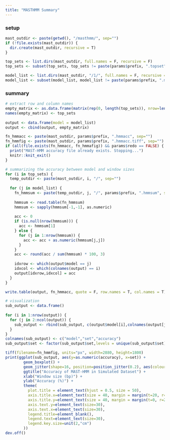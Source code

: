 ```yaml
---
title: "MASTHMM Summary"
---
```


### setup
```r
mast_outdir <- paste(getwd(), "/masthmm/", sep="")
if (!file.exists(mast_outdir)) {
  dir.create(mast_outdir, recursive = T)
}

top_sets <- list.dirs(mast_outdir, full.names = F, recursive = F)
top_sets <- subset(top_sets, top_sets != paste(params$prefix, ".topset", sep="")) 

model_list <- list.dirs(mast_outdir, "/1/", full.names = F, recursive = F)
model_list <- subset(model_list, model_list != paste(params$prefix, ".mast.tops", sep="")) 
```

### summary
```r
# extract row and column names
empty_matrix <- as.data.frame(matrix(rep(0, length(top_sets)), nrow=length(model_list), ncol=length(top_sets)))
names(empty_matrix) <- top_sets
  
output <- data.frame(model = model_list)
output <- cbind(output, empty_matrix)

fn_hmmacc <- paste(mast_outdir, params$prefix, ".hmmacc", sep="")
fn_hmmfig <- paste(mast_outdir, params$prefix, ".hmmacc.tiff", sep="")
if (all(file.exists(fn_hmmacc, fn_hmmafig)) && params$redo == FALSE) {
  print("MAST-HMM accuracy file already exists. Stopping...")
  knitr::knit_exit()
}

# summarizing the accuracy between model and window sizes
for (i in top_sets) {
  temp_outdir <- paste(mast_outdir, i, "/", sep="")
  
  for (j in model_list) {
    fn_hmmsum <- paste(temp_outdir, j, "/", params$prefix, ".hmmsum", sep="")
    
    hmmsum <- read.table(fn_hmmsum)
    hmmsum <- sapply(hmmsum[-1,-1], as.numeric)
    
    acc <- 0
    if (is.null(nrow(hmmsum))) {
      acc <- hmmsum[1]
    } else {
      for (j in 1:nrow(hmmsum)) {
        acc <- acc + as.numeric(hmmsum[j,j])
      }
    }
    acc <- round(acc / sum(hmmsum) * 100, 3)
    
    idxrow <- which(output$model == j)
    idxcol <- which(colnames(output) == i)
    output[idxrow,idxcol] = acc
  }
}

write.table(output, fn_hmmacc, quote = F, row.names = T, col.names = T)

# visualization
sub_output <- data.frame()
  
for (i in 1:nrow(output)) {
  for (j in 2:ncol(output)) {
    sub_output <- rbind(sub_output, c(output$model[i],colnames(output[j]),output[i,j]))
  }
}
colnames(sub_output) <- c("model","set","accuracy")
sub_output$set <- factor(sub_output$set,levels = unique(sub_output$set),ordered = T)

tiff(filename=fn_hmmfig, units="px", width=2880, height=1800)
print(ggplot(sub_output, aes(y=as.numeric(accuracy), x=set)) + 
        geom_boxplot() +
        geom_jitter(shape=16, position=position_jitter(0.2), aes(colour=model)) +
        ggtitle("Accuracy of MAST-HMM in Simulated Dataset") + 
        xlab("Window size (bp)") +
        ylab("Accuracy (%)") +
        theme(
          plot.title = element_text(hjust = 0.5, size = 50),
          axis.title.x=element_text(size = 40, margin = margin(t=20, r=0, b=0, l=0)),
          axis.title.y=element_text(size = 40, margin = margin(t=0, r=20, b=0, l=0)),
          axis.text.y=element_text(size=30),
          axis.text.x=element_text(size=30),
          legend.title=element_blank(),
          legend.text=element_text(size=30),
          legend.key.size=unit(2,"cm")
        ))
dev.off()
```
